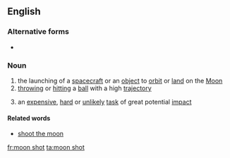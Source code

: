 ==English==

===Alternative forms===
* {{l|en|moonshot}}

===Noun===
{{en-noun|head=[[moon]] [[shot]]}}

# the launching of a [[spacecraft]] or an [[object]] to [[orbit]] or [[land]] on the [[Moon]]
# [[throw]]ing or [[hit]]ting a [[ball]] with a high [[trajectory]]
# {{lb|en|figuratively}} an [[expensive]], [[hard]] or [[unlikely]] [[task]] of great potential [[impact]]

====Related words====
* [[shoot the moon]]

[[fr:moon shot]]
[[ta:moon shot]]